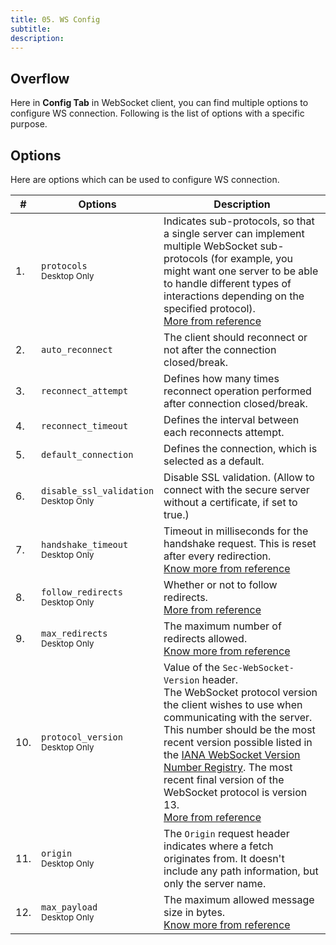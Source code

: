 ```yaml
---
title: 05. WS Config
subtitle: 
description: 
---
```


## Overflow
Here in **Config Tab** in WebSocket client, you can find multiple options to configure WS connection. Following is the list of options with a specific purpose.

## Options
Here are options which can be used to configure WS connection.

|#| Options | Description |
| --- | ---| --- |
| 1. | `protocols` <br/> <small>Desktop Only</small>  | Indicates sub-protocols, so that a single server can implement multiple WebSocket sub-protocols (for example, you might want one server to be able to handle different types of interactions depending on the specified protocol). <br/> [More from reference][1] |
| 2. | `auto_reconnect` |  The client should reconnect or not after the connection closed/break.|
| 3. | `reconnect_attempt` | Defines how many times reconnect operation performed after connection closed/break. |
| 4. | `reconnect_timeout` | Defines the interval between each reconnects attempt. |
| 5. | `default_connection` | Defines the connection, which is selected as a default. |
| 6. | `disable_ssl_validation` <br/> <small>Desktop Only</small> | Disable SSL validation. (Allow to connect with the secure server without a certificate, if set to true.) |
| 7. | `handshake_timeout` <br/> <small>Desktop Only</small> | Timeout in milliseconds for the handshake request. This is reset after every redirection. <br/> [Know more from reference][8]|
| 8. | `follow_redirects` <br/> <small>Desktop Only</small> | Whether or not to follow redirects. <br/> [More from reference][7]|
| 9. | `max_redirects` <br/> <small>Desktop Only</small> | The maximum number of redirects allowed. <br/> [Know more from reference][9]|
| 10. | `protocol_version` <br/> <small>Desktop Only</small> | Value of the `Sec-WebSocket-Version` header. <br/> The WebSocket protocol version the client wishes to use when communicating with the server. This number should be the most recent version possible listed in the [IANA WebSocket Version Number Registry][10]. The most recent final version of the WebSocket protocol is version 13. <br/>[More from reference][10.1]|
| 11. | `origin` <br/> <small>Desktop Only</small> | The `Origin` request header indicates where a fetch originates from. It doesn't include any path information, but only the server name. |
| 12. | `max_payload` <br/> <small>Desktop Only</small> | The maximum allowed message size in bytes. <br/> [Know more from reference][12]|


[1]: https://developer.mozilla.org/en-US/docs/Web/HTTP/Protocol_upgrade_mechanism
[7]: https://github.com/websockets/ws/blob/HEAD/doc/ws.md#new-websocketaddress-protocols-options
[8]: https://github.com/websockets/ws/blob/HEAD/doc/ws.md#new-websocketaddress-protocols-options
[9]: https://github.com/websockets/ws/blob/HEAD/doc/ws.md#new-websocketaddress-protocols-options
[10]: https://www.iana.org/assignments/websocket/websocket.xml#version-number
[10.1]: https://developer.mozilla.org/en-US/docs/Web/HTTP/Protocol_upgrade_mechanism
[12]: https://github.com/websockets/ws/blob/HEAD/doc/ws.md#new-websocketaddress-protocols-options